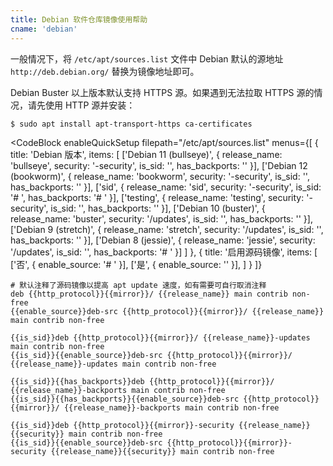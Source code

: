 ```yaml
---
title: Debian 软件仓库镜像使用帮助
cname: 'debian'
---
```


一般情况下，将 `/etc/apt/sources.list` 文件中 Debian 默认的源地址 `http://deb.debian.org/` 替换为镜像地址即可。

Debian Buster 以上版本默认支持 HTTPS 源。如果遇到无法拉取 HTTPS 源的情况，请先使用 HTTP 源并安装：

```shell
$ sudo apt install apt-transport-https ca-certificates
```

<CodeBlock
  enableQuickSetup
  filepath="/etc/apt/sources.list"
  menus={[
    {
      title: 'Debian 版本',
      items: [
        ['Debian 11 (bullseye)', { release_name: 'bullseye', security: '-security', is_sid: '', has_backports: '' }],
        ['Debian 12 (bookworm)', { release_name: 'bookworm', security: '-security', is_sid: '', has_backports: '' }],
        ['sid', { release_name: 'sid', security: '-security', is_sid: '# ', has_backports: '# ' }],
        ['testing', { release_name: 'testing', security: '-security', is_sid: '', has_backports: '' }],
        ['Debian 10 (buster)', { release_name: 'buster', security: '/updates', is_sid: '', has_backports: '' }],
        ['Debian 9 (stretch)', { release_name: 'stretch', security: '/updates', is_sid: '', has_backports: '' }],
        ['Debian 8 (jessie)', { release_name: 'jessie', security: '/updates', is_sid: '', has_backports: '# ' }]
      ]
    },
    {
      title: '启用源码镜像',
      items: [
        ['否', { enable_source: '# ' }],
        ['是', { enable_source: '' }],
      ]
    }
  ]}
>

```properties
# 默认注释了源码镜像以提高 apt update 速度，如有需要可自行取消注释
deb {{http_protocol}}{{mirror}}/ {{release_name}} main contrib non-free
{{enable_source}}deb-src {{http_protocol}}{{mirror}}/ {{release_name}} main contrib non-free

{{is_sid}}deb {{http_protocol}}{{mirror}}/ {{release_name}}-updates main contrib non-free
{{is_sid}}{{enable_source}}deb-src {{http_protocol}}{{mirror}}/ {{release_name}}-updates main contrib non-free

{{is_sid}}{{has_backports}}deb {{http_protocol}}{{mirror}}/ {{release_name}}-backports main contrib non-free
{{is_sid}}{{has_backports}}{{enable_source}}deb-src {{http_protocol}}{{mirror}}/ {{release_name}}-backports main contrib non-free

{{is_sid}}deb {{http_protocol}}{{mirror}}-security {{release_name}}{{security}} main contrib non-free
{{is_sid}}{{enable_source}}deb-src {{http_protocol}}{{mirror}}-security {{release_name}}{{security}} main contrib non-free
```

</CodeBlock>
